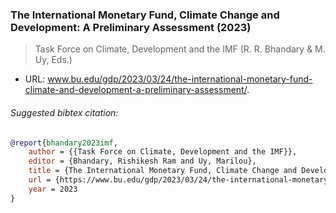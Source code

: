 ### The International Monetary Fund, Climate Change and Development: A Preliminary Assessment (2023)

> Task Force on Climate, Development and the IMF (R. R. Bhandary & M. Uy, Eds.)

- URL: [www.bu.edu/gdp/2023/03/24/the-international-monetary-fund-climate-and-development-a-preliminary-assessment/](https://www.bu.edu/gdp/2023/03/24/the-international-monetary-fund-climate-and-development-a-preliminary-assessment/).


###### Suggested bibtex citation:

```bibtex
@report{bhandary2023imf,
    author = {{Task Force on Climate, Development and the IMF}},
    editor = {Bhandary, Rishikesh Ram and Uy, Marilou},
    title = {The International Monetary Fund, Climate Change and Development: A Preliminary Assessment},
    url = {https://www.bu.edu/gdp/2023/03/24/the-international-monetary-fund-climate-and-development-a-preliminary-assessment/},
    year = 2023
}
```
